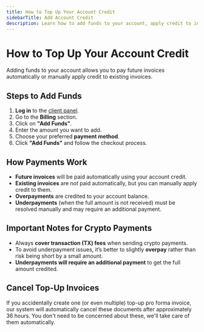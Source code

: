 ```yaml
---
title: How to Top Up Your Account Credit
sidebarTitle: Add Account Credit
description: Learn how to add funds to your account, apply credit to invoices, and avoid underpayment issues. Step-by-step guide for account top-ups.
---
```


# How to Top Up Your Account Credit  

Adding funds to your account allows you to pay future invoices automatically or manually apply credit to existing invoices.  

## Steps to Add Funds  
1. **Log in** to the [client panel](https://manage.edisglobal.com/clientarea.php?action=addfunds).  
2. Go to the **Billing** section.  
3. Click on **"Add Funds"**.  
4. Enter the amount you want to add.  
5. Choose your preferred **payment method**.  
6. Click **"Add Funds"** and follow the checkout process.  

## How Payments Work  
- **Future invoices** will be paid automatically using your account credit.  
- **Existing invoices** are *not* paid automatically, but you can manually apply credit to them.  
- **Overpayments** are credited to your account balance.  
- **Underpayments** (when the full amount is not received) must be resolved manually and may require an additional payment.  

## Important Notes for Crypto Payments  
- Always **cover transaction (TX) fees** when sending crypto payments.  
- To avoid underpayment issues, it’s better to slightly **overpay** rather than risk being short by a small amount.  
- **Underpayments will require an additional payment** to get the full amount credited.  



## Cancel Top-Up Invoices

If you accidentally create one (or even multiple) top-up pro forma invoice, our system will automatically cancel these documents after approximately 36 hours. You don't need to be concerned about these, we'll take care of them automatically.

